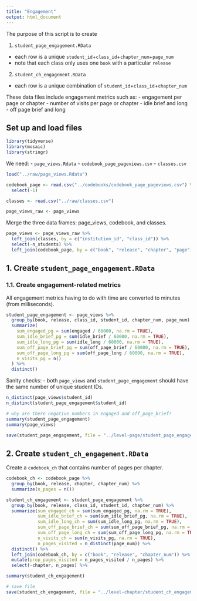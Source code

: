 ```yaml
---
title: "Engagement"
output: html_document
---
```

The purpose of this script is to create 

1. `student_page_engagement.RData`
  - each row is a unique `student_id`+`class_id`+`chapter_num`+`page_num`
  - note that each class only uses one `book` with a particular `release`
2. `student_ch_engagement.RData`
  - each row is a unique combination of `student_id`+`class_id`+`chapter_num`
  
  
These data files include engagement metrics such as: 
- engagement per page or chapter
- number of visits per page or chapter
- idle brief and long
- off page brief and long


## Set up and load files

```r
library(tidyverse)
library(mosaic)
library(stringr)
```

We need:
- `page_views.Rdata`
- `codebook_page_pageviews.csv`
- `classes.csv`

```r

load("../raw/page_views.Rdata")

codebook_page <- read.csv("../codebooks/codebook_page_pageviews.csv") %>%
  select(-1)

classes <- read.csv("../raw/classes.csv")

page_views_raw <- page_views
```

Merge the three data frames: page_views, codebook, and classes.

```r

page_views <- page_views_raw %>%
  left_join(classes, by = c("institution_id", "class_id")) %>%
  select(-n_students) %>%
  left_join(codebook_page, by = c("book", "release", "chapter", "page"))

```

## 1. Create `student_page_engagement.RData`

### 1.1. Create engagement-related metrics

All engagement metrics having to do with time are converted to minutes (from milliseconds).

```r
student_page_engagement <- page_views %>%
  group_by(book, release, class_id, student_id, chapter_num, page_num) %>%
  summarize(
    sum_engaged_pg = sum(engaged / 60000, na.rm = TRUE), 
    sum_idle_brief_pg = sum(idle_brief / 60000, na.rm = TRUE), 
    sum_idle_long_pg = sum(idle_long / 60000, na.rm = TRUE), 
    sum_off_page_brief_pg = sum(off_page_brief / 60000, na.rm = TRUE), 
    sum_off_page_long_pg = sum(off_page_long / 60000, na.rm = TRUE), 
    n_visits_pg = n()
  ) %>%
  distinct()
```

Sanity checks:
- both `page_views` and `student_page_engagement` should have the same number of unique student IDs.

```r
n_distinct(page_views$student_id)
n_distinct(student_page_engagement$student_id)

# why are there negative numbers in engaged and off_page_brief?
summary(student_page_engagement)
summary(page_views)
```

```r
save(student_page_engagement, file = "../level-page/student_page_engagement.Rdata", compress = "xz", compression_level = 9)

```


## 2. Create `student_ch_engagement.RData`

Create a `codebook_ch` that contains number of pages per chapter.

```r
codebook_ch <- codebook_page %>%
  group_by(book, release, chapter, chapter_num) %>%
  summarize(n_pages = n()) 
```


```r
student_ch_engagement <- student_page_engagement %>% 
  group_by(book, release, class_id, student_id, chapter_num) %>% 
  summarize(sum_engaged_ch = sum(sum_engaged_pg, na.rm = TRUE),
            sum_idle_brief_ch = sum(sum_idle_brief_pg, na.rm = TRUE), 
            sum_idle_long_ch = sum(sum_idle_long_pg, na.rm = TRUE), 
            sum_off_page_brief_ch = sum(sum_off_page_brief_pg, na.rm = TRUE), 
            sum_off_page_long_ch = sum(sum_off_page_long_pg, na.rm = TRUE),
            n_visits_ch = sum(n_visits_pg, na.rm = TRUE),
            n_pages_visited = n_distinct(page_num)) %>%
  distinct() %>%
  left_join(codebook_ch, by = c("book", "release", "chapter_num")) %>%
  mutate(prop_pages_visited = n_pages_visited / n_pages) %>%
  select(-chapter, n_pages) %>%

```

```r
summary(student_ch_engagement)
```

```r
# save file
save(student_ch_engagement, file = "../level-chapter/student_ch_engagement.Rdata", compress = "xz", compression_level = 9)
```

